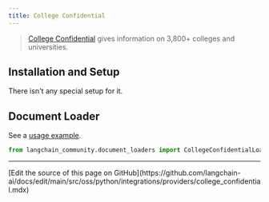 ```yaml
---
title: College Confidential
---
```


>[College Confidential](https://www.collegeconfidential.com/) gives information on 3,800+ colleges and universities.

## Installation and Setup

There isn't any special setup for it.


## Document Loader

See a [usage example](/oss/python/integrations/document_loaders/college_confidential).

```python
from langchain_community.document_loaders import CollegeConfidentialLoader
```

---

<Callout icon="pen-to-square" iconType="regular">
  [Edit the source of this page on GitHub](https://github.com/langchain-ai/docs/edit/main/src/oss/python/integrations/providers/college_confidential.mdx)
</Callout>
